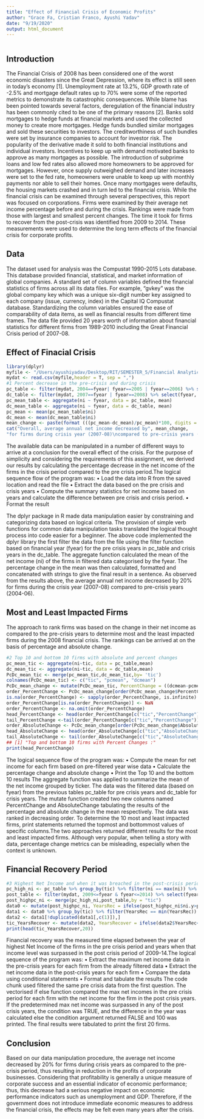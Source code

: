```yaml
---
title: "Effect of Financial Crisis of Economic Profits"
author: "Grace Fa, Cristian Franco, Ayushi Yadav"
date: "9/19/2020"
output: html_document
---
```


```r
```

## Introduction
The Financial Crisis of 2008 has been considered one of the worst economic disasters since the Great Depression, where its effect is still seen in today’s economy [1]. Unemployment rate at 13.2%, GDP growth rate of -2.5% and mortgage default rates up to 70% were some of the reported metrics to demonstrate its catastrophic consequences. While blame has been pointed towards several factors, deregulation of the financial industry has been commonly cited to be one of the primary reasons [2]. Banks sold mortgages to hedge funds at financial markets and used the collected money to create more mortgages. Hedge funds bundled similar mortgages and sold these securities to investors. The creditworthiness of such bundles were set by insurance companies to account for investor risk. The popularity of the derivative made it sold to both financial institutions and individual investors. Incentives to keep up with demand motivated banks to approve as many mortgages as possible. The introduction of subprime loans and low fed rates also allowed more homeowners
to be approved for mortgages. However, once supply outweighed demand and later increases were set to the fed rate, homeowners were unable to keep up with monthly payments nor able to sell their homes. Once many mortgages were defaults, the housing markets crashed and in turn led to the financial crisis. While the financial crisis can be examined through several perspectives, this report was focused on corporations. Firms were examined by their average net income percentage before and during the crisis. Rankings were made from those with largest and smallest percent changes. The time it took for firms to recover from the post-crisis was identified from 2009 to 2014. These measurements were used to determine the long term effects of the financial crisis for corporate profits.

## Data
The dataset used for analysis was the Compustat 1990-2015 Lots database. This database provided financial, statistical, and market information of global companies. A standard set of column variables defined the financial statistics of firms across all its data files. For example, “gvkey” was the global company key which was a unique six-digit number key assigned to each company (issue, currency, index) in the Capital IQ Compustat database. Standardizing the column variables ensured the ease of comparability of data items, as well as financial results from different time frames. The data file provided 20 years worth of information about financial statistics for different firms from 1989-2010 including the Great Financial Crisis period of 2007-08.

## Effect of Finacial Crisis

```r
library(dplyr)
myfile <- "/Users/ayushiyadav/Desktop/RIT/SEMESTER_5/Financial Analytics/Most&Least_impacted_firms_by_2008_recession/Compustat 1990-2015 Lots.csv"
mydat <- read.csv(myfile,header = T, sep = ",")
#1 Percent decrease in the pre-crisis and during crisis
pc_table <- filter(mydat, 2004==fyear| fyear==2005 | fyear==2006) %>% select(fyear, tic, ni)
dc_table <- filter(mydat, 2007==fyear | fyear==2008) %>% select(fyear, tic, ni)
pc_mean_table <- aggregate(ni ~ fyear, data = pc_table, mean)
dc_mean_table <- aggregate(ni ~ fyear, data = dc_table, mean)
pc_mean <- mean(pc_mean_table$ni)
dc_mean <- mean(dc_mean_table$ni)
mean_change <- paste(format (((pc_mean-dc_mean)/pc_mean)*100, digits = 2,format = 'f'),'%')
cat("Overall, average annual net income decreased by", mean_change,
"for firms during crisis year (2007-08)\ncompared to pre-crisis years (2004-06)")
```

The available data can be manipulated in a number of different ways to arrive at a conclusion for the overall effect of the crisis. For the purpose of simplicity and considering the requirements of this assignment, we derived our results by calculating the percentage decrease in the net income of the firms in the crisis period compared to the pre crisis period.The logical sequence flow of the program was:
• Load the data into R from the saved location and read the file
• Extract the data based on the pre crisis and crisis years
• Compute the summary statistics for net income based on years and calculate the difference between
pre crisis and crisis period.
• Format the result

The dplyr package in R made data manipulation easier by constraining and categorizing data based on
logical criteria. The provision of simple verb functions for common data manipulation tasks translated the logical thought process into code easier for a beginner. The above code implemented the dplyr library the first filter the data from the file using the filter function based on financial year (fyear) for the pre crisis years in pc_table and crisis years in the dc_table. The aggregate function calculated the mean of the net income (ni) of the firms in filtered data categorised by the fyear. The percentage change in the mean was then calculated, formatted and concatenated with strings to give the final result in a sentence. As observed from the results above, the average annual net income decreased by 20% for firms during the crisis year (2007-08) compared to pre-crisis years (2004-06).

## Most and Least Impacted Firms
The approach to rank firms was based on the change in their net income as compared to the pre-crisis years to determine most and the least impacted firms during the 2008 financial crisis. The rankings can be arrived at on the basis of percentage and absolute change.

```r
#2 Top 10 and bottom 10 firms with absolute and percent changes
pc_mean_tic <- aggregate(ni~tic, data = pc_table,mean)
dc_mean_tic <- aggregate(ni~tic, data = dc_table,mean)
PcDc_mean_tic <- merge(pc_mean_tic,dc_mean_tic,by= 'tic')
colnames(PcDc_mean_tic) <- c("tic", "pcmean", "dcmean")
PcDc_mean_change <- mutate(PcDc_mean_tic, PercentChange = ((dcmean-pcmean) / pcmean)*100, AbsoluteChange=abs(dcmean-pcmean))
order_PercentChange <- PcDc_mean_change[order(PcDc_mean_change$PercentChange, decreasing = TRUE ),]
is.na(order_PercentChange) <- sapply(order_PercentChange, is.infinite)
order_PercentChange[is.na(order_PercentChange)] <- NaN
order_PercentChange <- na.omit(order_PercentChange)
head_PercentChange <- head(order_PercentChange[c("tic","PercentChange")],10)
tail_PercentChange <-tail(order_PercentChange[c("tic","PercentChange")],10)
order_AbsoluteChange <- PcDc_mean_change[order(PcDc_mean_change$AbsoluteChange, decreasing = TRUE ),]
head_AbsoluteChange <- head(order_AbsoluteChange[c("tic","AbsoluteChange")],10)
tail_AbsoluteChange <- tail(order_AbsoluteChange[c("tic","AbsoluteChange")],10)
## [1] "Top and bottom 10 firms with Percent Changes :"
print(head_PercentChange)
```

The logical sequence flow of the program was:
• Compute the mean for net income for each firm based on pre-filtered year wise data
• Calculate the percentage change and absolute change
• Print the Top 10 and the bottom 10 results
The aggregate function was applied to summarize the mean of the net income grouped by ticker. The data was the filtered data (based on fyear) from the previous tables pc_table for pre crisis years and dc_table for crisis years. The mutate function created two new columns named PercentChange and AbsoluteChange tabulating the results of the percentage and absolute change in the mean respectively. The data was ranked in decreasing order. To determine the 10 most and least impacted firms, print statements returned the topmost and bottommost values of specific columns.The two approaches returned different results for the most and least impacted firms. Although very popular, when telling a story with data, percentage change metrics can be misleading, especially when the context is unknown.

## Financial Recovery Period

```r
#3 Highest Net Income and when it was breached in the post-crisis period (2009-14)
pc_high_ni <- pc_table %>% group_by(tic) %>% filter(ni == max(ni)) %>% ungroup() %>% select(tic, ni)
post_table <- filter(mydat, 2009<=fyear & fyear<=2014) %>% select(fyear, tic, ni)
post_highpc_ni <- merge(pc_high_ni,post_table,by = "tic")
data0 <- mutate(post_highpc_ni, YearsRec = ifelse(post_highpc_ni$ni.y>post_highpc_ni$ni.x, post_highpc_ni$fyear-2008,1000))
data1 <- data0 %>% group_by(tic) %>% filter(YearsRec == min(YearsRec)) %>% ungroup() %>% select (tic, YearsRec)
data2 <- data1[!duplicated(data1[,c(1)]),]
tic_YearsRecover <- mutate(data2, YearsRecover = ifelse(data2$YearsRec<1000, data2$YearsRec,NA)) %>% select(tic,YearsRecover)
print(head(tic_YearsRecover,20))
```

Financial recovery was the measured time elapsed between the year of highest Net Income of the firms in the pre crisis period and years when that income level was surpassed in the post crisis period of 2009-14.The logical sequence of the program was:
• Extract the maximum net income data in the pre-crisis years for each firm from the already filtered
data
• Extract the net income data in the post-crisis years for each firm
• Compare the data using conditional statements
• Format and tabulate the results
The code chunk used filtered the same pre crisis data from the first question. The vectorised if else function compared the max net incomes in the pre crisis period for each firm with the net income for the firm in the post crisis years. If the predetermined max net income was surpassed in any of the post crisis years, the condition was TRUE, and the difference in the year was calculated else the condition argument returned FALSE and 100 was printed. The final results were tabulated to print the first 20 firms.

## Conclusion
Based on our data manipulation procedure, the average net income decreased by 20% for firms during crisis years as compared to the pre-crisis period, thus resulting in reduction in the profits of corporate businesses. Considering that profitability is generally a unique measure of corporate success and an essential indicator of economic performance; thus, this decrease had a serious negative impact on economic performance indicators such as unemployment and GDP. Therefore, if the government does not introduce immediate economic measures to address the financial crisis, the effects may be felt even many years after the crisis.